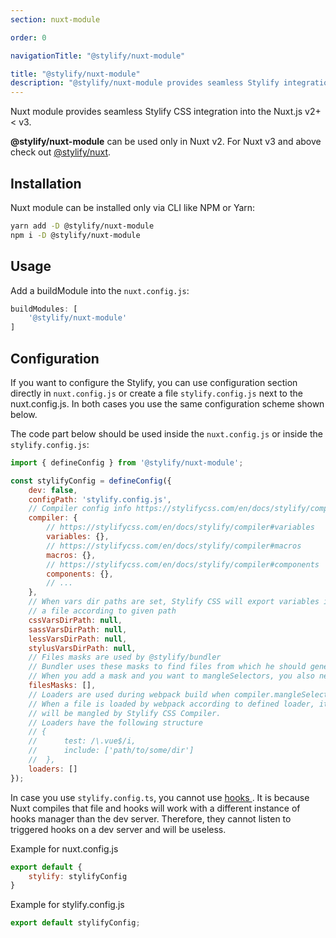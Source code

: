 ```yaml
---
section: nuxt-module

order: 0

navigationTitle: "@stylify/nuxt-module"

title: "@stylify/nuxt-module"
description: "@stylify/nuxt-module provides seamless Stylify integration into the Nuxt.js v2."
---
```


Nuxt module provides seamless Stylify CSS integration into the Nuxt.js v2+ < v3.

<StackBlitzLink link="stylify-nuxtjs-template" />

<Note><strong>@stylify/nuxt-module</strong> can be used only in Nuxt v2. For Nuxt v3 and above check out [@stylify/nuxt](/en/docs/nuxt).</Note>

<DocsSection>
<div slot="description">

## Installation
Nuxt module can be installed only via CLI like NPM or Yarn:

</div>
<div slot="code">

```bash
yarn add -D @stylify/nuxt-module
npm i -D @stylify/nuxt-module
```

</div>
</DocsSection>

<DocsSection>
<div slot="description">

## Usage
Add a buildModule into the `nuxt.config.js`:

</div>
<div slot="code">

```javascript
buildModules: [
	'@stylify/nuxt-module'
]
```

</div>
</DocsSection>

## Configuration

If you want to configure the Stylify, you can use configuration section directly in `nuxt.config.js` or create a file `stylify.config.js` next to the nuxt.config.js. In both cases you use the same configuration scheme shown below.

The code part below should be used inside the `nuxt.config.js` or inside the `stylify.config.js`:
```javascript
import { defineConfig } from '@stylify/nuxt-module';

const stylifyConfig = defineConfig({
	dev: false,
	configPath: 'stylify.config.js',
	// Compiler config info https://stylifycss.com/en/docs/stylify/compiler#configuration
	compiler: {
		// https://stylifycss.com/en/docs/stylify/compiler#variables
		variables: {},
		// https://stylifycss.com/en/docs/stylify/compiler#macros
		macros: {},
		// https://stylifycss.com/en/docs/stylify/compiler#components
		components: {},
		// ...
	},
	// When vars dir paths are set, Stylify CSS will export variables into
	// a file according to given path
	cssVarsDirPath: null,
	sassVarsDirPath: null,
	lessVarsDirPath: null,
	stylusVarsDirPath: null,
	// Files masks are used by @stylify/bundler
	// Bundler uses these masks to find files from which he should generate CSS
	// When you add a mask and you want to mangleSelectors, you also need to add appropriate loader. See below
	filesMasks: [],
	// Loaders are used during webpack build when compiler.mangleSelectors are set to true and when nuxt runs production build
	// When a file is loaded by webpack according to defined loader, its content
	// will be mangled by Stylify CSS Compiler.
	// Loaders have the following structure
	// {
	//		test: /\.vue$/i,
	//		include: ['path/to/some/dir']
	//	},
	loaders: []
});
```

<Note>In case you use `stylify.config.ts`, you cannot use [hooks ](/en/docs/stylify/compiler#hooks). It is because Nuxt compiles that file and hooks will work with a different instance of hooks manager than the dev server. Therefore, they cannot listen to triggered hooks on a dev server and will be useless.</Note>

Example for nuxt.config.js
```javascript
export default {
	stylify: stylifyConfig
}
```

Example for stylify.config.js
```javascript
export default stylifyConfig;
```
